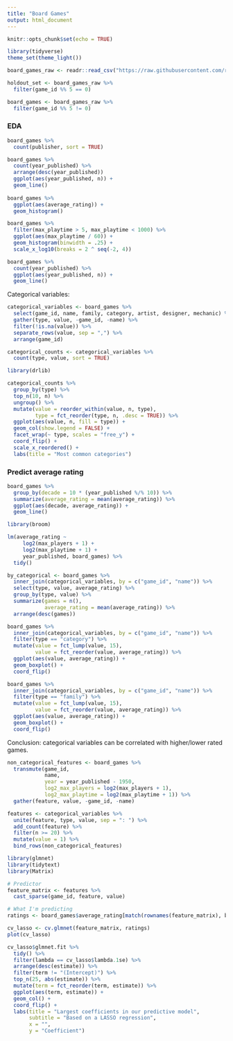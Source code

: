 ---
title: "Board Games"
output: html_document
---

```{r setup, include=FALSE}
knitr::opts_chunk$set(echo = TRUE)
```

```{r}
library(tidyverse)
theme_set(theme_light())

board_games_raw <- readr::read_csv("https://raw.githubusercontent.com/rfordatascience/tidytuesday/master/data/2019/2019-03-12/board_games.csv")

holdout_set <- board_games_raw %>%
  filter(game_id %% 5 == 0)

board_games <- board_games_raw %>%
  filter(game_id %% 5 != 0)
```

### EDA

```{r}
board_games %>%
  count(publisher, sort = TRUE)

board_games %>%
  count(year_published) %>%
  arrange(desc(year_published))
  ggplot(aes(year_published, n)) +
  geom_line()
  
board_games %>%
  ggplot(aes(average_rating)) +
  geom_histogram()

board_games %>%
  filter(max_playtime > 5, max_playtime < 1000) %>%
  ggplot(aes(max_playtime / 60)) +
  geom_histogram(binwidth = .25) +
  scale_x_log10(breaks = 2 ^ seq(-2, 4))

board_games %>%
  count(year_published) %>%
  ggplot(aes(year_published, n)) +
  geom_line()
```

Categorical variables:

```{r}
categorical_variables <- board_games %>%
  select(game_id, name, family, category, artist, designer, mechanic) %>%
  gather(type, value, -game_id, -name) %>%
  filter(!is.na(value)) %>%
  separate_rows(value, sep = ",") %>%
  arrange(game_id)

categorical_counts <- categorical_variables %>%
  count(type, value, sort = TRUE)

library(drlib)

categorical_counts %>%
  group_by(type) %>%
  top_n(10, n) %>%
  ungroup() %>%
  mutate(value = reorder_within(value, n, type),
         type = fct_reorder(type, n, .desc = TRUE)) %>%
  ggplot(aes(value, n, fill = type)) +
  geom_col(show.legend = FALSE) +
  facet_wrap(~ type, scales = "free_y") +
  coord_flip() +
  scale_x_reordered() +
  labs(title = "Most common categories")
```

### Predict average rating

```{r}
board_games %>%
  group_by(decade = 10 * (year_published %/% 10)) %>%
  summarize(average_rating = mean(average_rating)) %>%
  ggplot(aes(decade, average_rating)) +
  geom_line()
```


```{r}
library(broom)

lm(average_rating ~
     log2(max_players + 1) +
     log2(max_playtime + 1) +
     year_published, board_games) %>%
  tidy()
```

```{r}
by_categorical <- board_games %>%
  inner_join(categorical_variables, by = c("game_id", "name")) %>%
  select(type, value, average_rating) %>%
  group_by(type, value) %>%
  summarize(games = n(),
            average_rating = mean(average_rating)) %>%
  arrange(desc(games))

board_games %>%
  inner_join(categorical_variables, by = c("game_id", "name")) %>%
  filter(type == "category") %>%
  mutate(value = fct_lump(value, 15),
         value = fct_reorder(value, average_rating)) %>%
  ggplot(aes(value, average_rating)) +
  geom_boxplot() +
  coord_flip()

board_games %>%
  inner_join(categorical_variables, by = c("game_id", "name")) %>%
  filter(type == "family") %>%
  mutate(value = fct_lump(value, 15),
         value = fct_reorder(value, average_rating)) %>%
  ggplot(aes(value, average_rating)) +
  geom_boxplot() +
  coord_flip()
```

Conclusion: categorical variables can be correlated with higher/lower rated games.

```{r}
non_categorical_features <- board_games %>%
  transmute(game_id,
            name,
            year = year_published - 1950,
            log2_max_players = log2(max_players + 1),
            log2_max_playtime = log2(max_playtime + 1)) %>%
  gather(feature, value, -game_id, -name)

features <- categorical_variables %>%
  unite(feature, type, value, sep = ": ") %>%
  add_count(feature) %>%
  filter(n >= 20) %>%
  mutate(value = 1) %>%
  bind_rows(non_categorical_features)

library(glmnet)
library(tidytext)
library(Matrix)

# Predictor
feature_matrix <- features %>%
  cast_sparse(game_id, feature, value)

# What I'm predicting
ratings <- board_games$average_rating[match(rownames(feature_matrix), board_games$game_id)]

cv_lasso <- cv.glmnet(feature_matrix, ratings)
plot(cv_lasso)

cv_lasso$glmnet.fit %>%
  tidy() %>%
  filter(lambda == cv_lasso$lambda.1se) %>%
  arrange(desc(estimate)) %>%
  filter(term != "(Intercept)") %>%
  top_n(25, abs(estimate)) %>%
  mutate(term = fct_reorder(term, estimate)) %>%
  ggplot(aes(term, estimate)) +
  geom_col() +
  coord_flip() +
  labs(title = "Largest coefficients in our predictive model",
       subtitle = "Based on a LASSO regression",
       x = "",
       y = "Coefficient")
```



